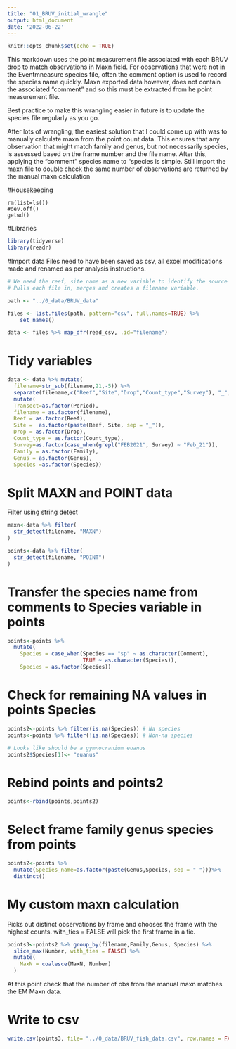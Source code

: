 ---
title: "01_BRUV_initial_wrangle"
output: html_document
date: '2022-06-22'
---

```{r setup, include=FALSE}
knitr::opts_chunk$set(echo = TRUE)
```

This markdown uses the point measurement file associated with each BRUV drop to match observations in Maxn field. For observations that were not in the Eventmneasure species file, often the comment option is used to record the species name quickly. Maxn exported data however, does not contain the associated "comment" and so this must be extracted from he point measurement file.

Best practice to make this wrangling easier in future is to update the species file regularly as you go.

After lots of wrangling, the easiest solution that I could come up with was to manually calculate maxn from the point count data. This ensures that any observation that might match family and genus, but not necessarily species, is assessed based on the frame number and the file name. After this, applying the "comment" species name to "species is simple. Still import the maxn file to double check the same number of observations are returned by the manual maxn calculation

#Housekeeping
```{}
rm(list=ls())
#dev.off()
getwd()
```

#Libraries
```{r}
library(tidyverse)
library(readr)
```


#Import data
Files need to have been saved as csv, all excel modifications made and renamed as per analysis instructions.
```{r}
# We need the reef, site name as a new variable to identify the source of the data
# Pulls each file in, merges and creates a filename variable. 

path <- "../0_data/BRUV_data"

files <- list.files(path, pattern="csv", full.names=TRUE) %>%
    set_names()

data <- files %>% map_dfr(read_csv, .id="filename")

```
# Tidy variables
```{r}
data <- data %>% mutate(
  filename=str_sub(filename,21,-5)) %>% 
  separate(filename,c("Reef","Site","Drop","Count_type","Survey"), "_", remove = FALSE) %>% 
  mutate(
  Transect=as.factor(Period),
  filename = as.factor(filename),
  Reef = as.factor(Reef),
  Site =  as.factor(paste(Reef, Site, sep = "_")),
  Drop = as.factor(Drop),
  Count_type = as.factor(Count_type),
  Survey=as.factor(case_when(grepl("FEB2021", Survey) ~ "Feb_21")),
  Family = as.factor(Family),
  Genus = as.factor(Genus),
  Species =as.factor(Species))

```

# Split MAXN and POINT data
Filter using string detect

```{r}
maxn<-data %>% filter(
  str_detect(filename, "MAXN")
)

points<-data %>% filter(
  str_detect(filename, "POINT")
)

```


# Transfer the species name from comments to Species variable in points
```{r}
points<-points %>% 
  mutate(
    Species = case_when(Species == "sp" ~ as.character(Comment),
                        TRUE ~ as.character(Species)),
    Species = as.factor(Species))
```

# Check for remaining NA values in points Species
```{r}
points2<-points %>% filter(is.na(Species)) # Na species
points<-points %>% filter(!is.na(Species)) # Non-na species

# Looks like should be a gymnocranium euanus
points2$Species[1]<- "euanus"

```

# Rebind points and points2
```{r}
points<-rbind(points,points2)
```

# Select frame family genus species from points
```{r}
points2<-points %>% 
  mutate(Species_name=as.factor(paste(Genus,Species, sep = " ")))%>% 
  distinct()

```

# My custom maxn calculation
Picks out distinct observations by frame and chooses the frame with the highest counts. with_ties = FALSE will pick the first frame in a tie.

```{r}
points3<-points2 %>% group_by(filename,Family,Genus, Species) %>%
  slice_max(Number, with_ties = FALSE) %>% 
  mutate(
    MaxN = coalesce(MaxN, Number)
  )

```

At this point check that the number of obs from the manual maxn matches the EM Maxn data.

# Write to csv
```{r}
write.csv(points3, file= "../0_data/BRUV_fish_data.csv", row.names = FALSE)


```



